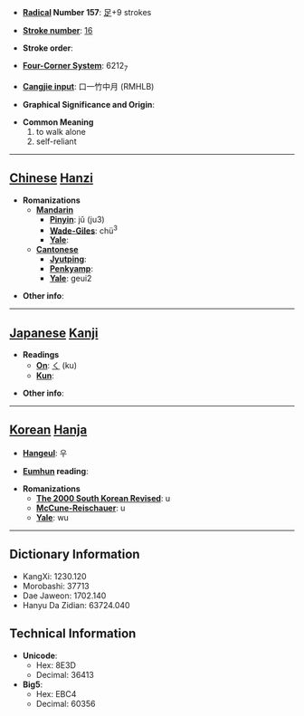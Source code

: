 * '''[[Wiktionary:Chinese radical index| Radical]] Number 157''': [[Wiktionary:Chinese radical index 足|足]]+9 strokes

* '''[[Wiktionary:Chinese total strokes index|Stroke number]]''': [[Wiktionary:Chinese total strokes index 16|16]]

* '''Stroke order''': 

* '''[[Wiktionary:Chinese four corner index|Four-Corner System]]''': 6212<sub>7</sub>

* '''[[Wiktionary:Chinese Cangjie index|Cangjie input]]''': 口一竹中月 (RMHLB)

* '''Graphical Significance and Origin''': 

* '''Common Meaning'''
*#to walk alone
*# self-reliant


----

== [[Chinese]] [[Hanzi]] ==

* '''Romanizations'''
** '''[[Mandarin]]'''
*** '''[[Pinyin]]''': jǔ (ju3)
*** '''[[Wade-Giles]]''': chü<sup>3</sup>
*** '''[[Yale]]''': 
** '''[[Cantonese]]'''
*** '''[[Jyutping]]''':
*** '''[[Penkyamp]]''': 
*** '''[[Yale]]''': geui2

* '''Other info''': 

----

== [[Japanese]] [[Kanji]] ==

* '''Readings'''
** '''[[On]]''': [[く]] (ku)
** '''[[Kun]]''': 

* '''Other info''':  

----

== [[Korean]] [[Hanja]] ==

* '''[[Hangeul]]''': 우

* '''[[Eumhun]] reading''': 

* '''Romanizations'''
** '''[[The 2000 South Korean Revised Romanization|The 2000 South Korean Revised]]''': u
** '''[[McCune-Reischauer]]''': u
** '''[[Yale]]''': wu

----

== Dictionary Information ==

* KangXi: 1230.120
* Morobashi: 37713
* Dae Jaweon: 1702.140
* Hanyu Da Zidian: 63724.040

== Technical Information ==

* '''Unicode''':
** Hex: 8E3D
** Decimal: 36413
* '''Big5''':
** Hex: EBC4
** Decimal: 60356